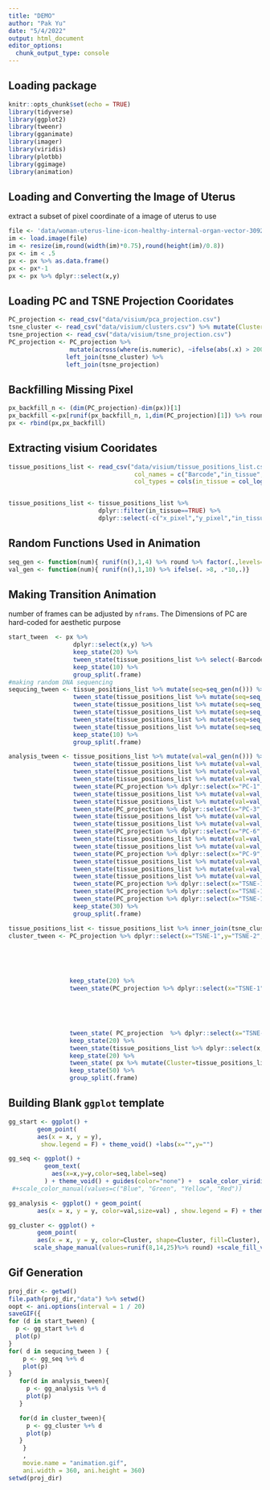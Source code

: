 ```yaml
---
title: "DEMO"
author: "Pak Yu"
date: "5/4/2022"
output: html_document
editor_options: 
  chunk_output_type: console
---
```


## Loading package

```r
knitr::opts_chunk$set(echo = TRUE)
library(tidyverse)
library(ggplot2)
library(tweenr)
library(gganimate)
library(imager)
library(viridis)
library(plotbb)
library(ggimage)
library(animation)
```

## Loading and Converting the Image of Uterus

extract a subset of pixel coordinate of a image of uterus to use

```r

file <- 'data/woman-uterus-line-icon-healthy-internal-organ-vector-30922236.jpg'
im <- load.image(file)
im <- resize(im,round(width(im)*0.75),round(height(im)/0.8))
px <- im < .5
px <- px %>% as.data.frame()
px <- px*-1 
px <- px %>% dplyr::select(x,y)
```

## Loading PC and TSNE Projection Cooridates

```r
PC_projection <- read_csv("data/visium/pca_projection.csv")
tsne_cluster <- read_csv("data/visium/clusters.csv") %>% mutate(Cluster=Cluster %>% as.factor)
tsne_projection <- read_csv("data/visium/tsne_projection.csv")
PC_projection <- PC_projection %>% 
                 mutate(across(where(is.numeric), ~ifelse(abs(.x) > 200 ,sample(-100:100, 1),.x))) %>% 
                left_join(tsne_cluster) %>% 
                left_join(tsne_projection)
```

## Backfilling Missing Pixel

```r
px_backfill_n <- (dim(PC_projection)-dim(px))[1]
px_backfill <-px[runif(px_backfill_n, 1,dim(PC_projection)[1]) %>% round,]
px <- rbind(px,px_backfill)
```

## Extracting visium Cooridates

```r
tissue_positions_list <- read_csv("data/visium/tissue_positions_list.csv", 
                                   col_names = c("Barcode","in_tissue","x","y","x_pixel","y_pixel"), 
                                   col_types = cols(in_tissue = col_logical()))


tissue_positions_list <- tissue_positions_list %>% 
                         dplyr::filter(in_tissue==TRUE) %>% 
                         dplyr::select(-c("x_pixel","y_pixel","in_tissue"))
```

## Random Functions Used in Animation

```r
seq_gen <- function(num){ runif(n(),1,4) %>% round %>% factor(.,levels=c(1:4),labels=c("A","C","T","G")) }
val_gen <- function(num){ runif(n(),1,10) %>% ifelse(. >8, .*10,.)}
```

## Making Transition Animation

number of frames can be adjusted by `nframs`. The Dimensions of PC are hard-coded for aesthetic purpose

```r
start_tween  <- px %>%
                  dplyr::select(x,y) %>%
                  keep_state(20) %>%
                  tween_state(tissue_positions_list %>% select(-Barcode), ease = "cubic-in-out", nframes = 25)%>%
                  keep_state(10) %>%
                  group_split(.frame)
#making random DNA sequencing 
sequcing_tween <- tissue_positions_list %>% mutate(seq=seq_gen(n())) %>% 
                  tween_state(tissue_positions_list %>% mutate(seq=seq_gen(n())), ease = "linear", nframes = 5) %>%
                  tween_state(tissue_positions_list %>% mutate(seq=seq_gen(n())), ease = "linear", nframes = 5) %>%
                  tween_state(tissue_positions_list %>% mutate(seq=seq_gen(n())), ease = "linear", nframes = 5) %>%
                  tween_state(tissue_positions_list %>% mutate(seq=seq_gen(n())), ease = "linear", nframes = 5) %>%
                  tween_state(tissue_positions_list %>% mutate(seq=seq_gen(n())), ease = "linear", nframes = 5) %>%
                  keep_state(10) %>%
                  group_split(.frame)

analysis_tween <- tissue_positions_list %>% mutate(val=val_gen(n())) %>%
                  tween_state(tissue_positions_list %>% mutate(val=val_gen(n())), ease = "linear", nframes = 5) %>%
                  tween_state(tissue_positions_list %>% mutate(val=val_gen(n())), ease = "linear", nframes = 5) %>%
                  tween_state(tissue_positions_list %>% mutate(val=val_gen(n())), ease = "linear", nframes = 5) %>%
                  tween_state(PC_projection %>% dplyr::select(x="PC-1",y="PC-2",Barcode) %>% mutate(val=val_gen(n())),ease = "cubic-in-out", nframes = 20) %>%
                  tween_state(tissue_positions_list %>% mutate(val=val_gen(n())), ease = "linear", nframes = 5) %>%
                  tween_state(tissue_positions_list %>% mutate(val=val_gen(n())), ease = "linear", nframes = 5) %>%
                  tween_state(PC_projection %>% dplyr::select(x="PC-3",y="PC-6",Barcode) %>% mutate(val=val_gen(n())),ease = "cubic-in-out", nframes = 20) %>%
                  tween_state(tissue_positions_list %>% mutate(val=val_gen(n())), ease = "linear", nframes = 5) %>%
                  tween_state(tissue_positions_list %>% mutate(val=val_gen(n())), ease = "linear", nframes = 5) %>%
                  tween_state(PC_projection %>% dplyr::select(x="PC-6",y="PC-2",Barcode) %>% mutate(val=val_gen(n())),ease = "cubic-in-out", nframes = 20) %>%
                  tween_state(tissue_positions_list %>% mutate(val=val_gen(n())), ease = "linear", nframes = 5) %>%
                  tween_state(tissue_positions_list %>% mutate(val=val_gen(n())), ease = "linear", nframes = 5) %>%
                  tween_state(PC_projection %>% dplyr::select(x="PC-9",y="PC-10",Barcode) %>% mutate(val=val_gen(n())),ease = "cubic-in-out", nframes = 20) %>%
                  tween_state(tissue_positions_list %>% mutate(val=val_gen(n())), ease = "linear", nframes = 5) %>%
                  tween_state(tissue_positions_list %>% mutate(val=val_gen(n())), ease = "linear", nframes = 5) %>%
                  tween_state(tissue_positions_list %>% mutate(val=val_gen(n())), ease = "linear", nframes = 5) %>%
                  tween_state(PC_projection %>% dplyr::select(x="TSNE-1",y="TSNE-2",Barcode) %>% mutate(val=val_gen(n())),ease = "quintic-in-out", nframes = 20) %>%
                  tween_state(PC_projection %>% dplyr::select(x="TSNE-1",y="TSNE-2",Barcode) %>% mutate(val=val_gen(n())),ease = "sine-in-out", nframes = 20) %>%
                  tween_state(PC_projection %>% dplyr::select(x="TSNE-1",y="TSNE-2",Barcode) %>% mutate(val=val_gen(n())),ease = "quadratic-in-out", nframes = 20) %>%
                  keep_state(30) %>%
                  group_split(.frame)

tissue_positions_list <- tissue_positions_list %>% inner_join(tsne_cluster)
cluster_tween <- PC_projection %>% dplyr::select(x="TSNE-1",y="TSNE-2",Cluster) %>% mutate(Cluster=as.numeric(Cluster)) %>%
                                                                        mutate(Cluster=case_when(Cluster %% 3 == 0 ~ 0,
                                                                                                 Cluster %% 3 == 1 ~ 1,
                                                                                                 Cluster %% 3 == 2 ~ 2,
                                                                                                 Cluster %% 3 == 3 ~ 3,
                                                                                                 ) %>% as.factor)  %>%
                 keep_state(20) %>% 
                 tween_state(PC_projection %>% dplyr::select(x="TSNE-1",y="TSNE-2",Cluster) %>% mutate(Cluster=as.numeric(Cluster)) %>%
                                                                            mutate(Cluster=case_when(Cluster %% 3 == 0 ~ 2,
                                                                                                     Cluster %% 3 == 1 ~ 3,
                                                                                                     Cluster %% 3 == 2 ~ 1,
                                                                                                     Cluster %% 3 == 3 ~ 0,
                                                                                                     ) %>% as.factor),ease = "cubic-in-out", nframes = 10) %>% 
                 tween_state( PC_projection  %>% dplyr::select(x="TSNE-1",y="TSNE-2",Cluster), ease = "cubic-in-out", nframes = 30) %>%
                 keep_state(20) %>%
                 tween_state(tissue_positions_list %>% dplyr::select(x,y,Cluster),ease = "bounce-in", nframes = 25 ) %>%
                 keep_state(20) %>%
                 tween_state( px %>% mutate(Cluster=tissue_positions_list$Cluster) , nframes= 50, ease = "cubic-in-out" ) %>% 
                 keep_state(50) %>%
                 group_split(.frame)

```

## Building Blank `ggplot` template

```r
gg_start <- ggplot() +
        geom_point(
        aes(x = x, y = y),
         show.legend = F) + theme_void() +labs(x="",y="")

gg_seq <- ggplot() +
          geom_text(
            aes(x=x,y=y,color=seq,label=seq)
          ) + theme_void() + guides(color="none") +  scale_color_viridis(discrete=TRUE, option="plasma") 
 #+scale_color_manual(values=c("Blue", "Green", "Yellow", "Red"))

gg_analysis <- ggplot() + geom_point(
        aes(x = x, y = y, color=val,size=val) , show.legend = F) + theme_void() +labs(x="",y="")  + scale_color_viridis(option="plasma")

gg_cluster <- ggplot() +
        geom_point(
        aes(x = x, y = y, color=Cluster, shape=Cluster, fill=Cluster), size=4 , show.legend = F) + theme_void() +labs(x="",y="")  +  scale_color_viridis(discrete=TRUE) + 
       scale_shape_manual(values=runif(8,14,25)%>% round) +scale_fill_viridis(discrete=TRUE)
```

## Gif Generation

```r
proj_dir <- getwd()
file.path(proj_dir,"data") %>% setwd()
oopt <- ani.options(interval = 1 / 20)
saveGIF({
for (d in start_tween) {
  p <- gg_start %+% d
  plot(p)
}
for( d in sequcing_tween ) {
    p <- gg_seq %+% d
    plot(p)
}
   for(d in analysis_tween){
     p <- gg_analysis %+% d
     plot(p)
   }

   for(d in cluster_tween){
     p <- gg_cluster %+% d
     plot(p)
   }
    }
    ,
    movie.name = "animation.gif",
    ani.width = 360, ani.height = 360)
setwd(proj_dir)
```
